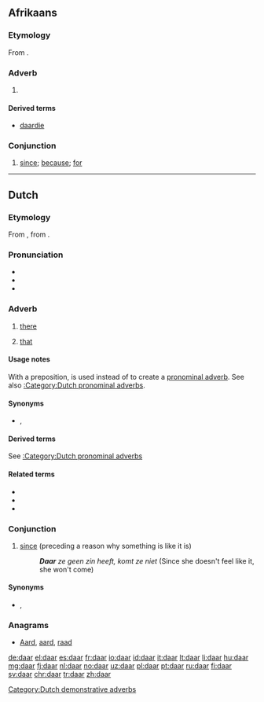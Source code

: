 ==Afrikaans==
===Etymology===
From {{etyl|nl|af}} {{term|daar|lang=nl}}.
===Adverb===
{{head|af|adverb}}

# {{l/en|there}}

====Derived terms====
* [[daardie]]

===Conjunction===
{{head|af|conjunction}}

# [[since]]; [[because]]; [[for]]
----
==Dutch==

===Etymology===
From {{etyl|odt|nl}} {{term/t|odt|*thar}}, from {{etyl|gem-pro|nl}} {{term/t|gem-pro|*þar}}.

===Pronunciation===
* {{rhymes|aːr|lang=nl}}
* {{IPA|/daːr/|lang=nl}}
* {{audio|Nl-daar.ogg|audio}}

===Adverb===
{{nl-adv}}

# [[there]]
# {{context|with a preposition|lang=nl}} [[that]]

====Usage notes====
With a preposition, {{term||daar|lang=nl}} is used instead of {{term|dat|lang=nl}} to create a [[pronominal adverb]]. See also [[:Category:Dutch pronominal adverbs]].

====Synonyms====
* {{l/nl|ginds}}, {{l/nl|ginder}}

====Derived terms====
See [[:Category:Dutch pronominal adverbs]]

====Related terms====
* {{l/nl|hier}}
* {{l/nl|er}}
* {{l/nl|waar}}

===Conjunction===
{{nl-con}}

# [[since]] (preceding a reason why something is like it is)
#: '''''Daar''' ze geen zin heeft, komt ze niet'' (Since she doesn't feel like it, she won't come)

====Synonyms====
* {{l/nl|aangezien}}, {{l/nl|omdat}}

===Anagrams===
* [[Aard#Dutch|Aard]], [[aard#Dutch|aard]], [[raad#Dutch|raad]]

[[Category:Dutch demonstrative adverbs]]

[[de:daar]]
[[el:daar]]
[[es:daar]]
[[fr:daar]]
[[io:daar]]
[[id:daar]]
[[it:daar]]
[[lt:daar]]
[[li:daar]]
[[hu:daar]]
[[mg:daar]]
[[fj:daar]]
[[nl:daar]]
[[no:daar]]
[[uz:daar]]
[[pl:daar]]
[[pt:daar]]
[[ru:daar]]
[[fi:daar]]
[[sv:daar]]
[[chr:daar]]
[[tr:daar]]
[[zh:daar]]